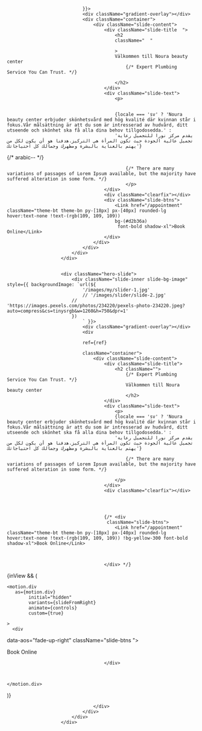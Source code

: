    <div className="hero-slide">
                            <div className="slide-inner slide-bg-image" style={{ backgroundImage: `url(${
                                // '/images/slider/slide-3.jpg'
                                '/images/my/slider-1.jpg'
                           // 'https://images.pexels.com/photos/3985331/pexels-photo-3985331.jpeg?auto=compress&cs=tinysrgb&w=1260&h=750&dpr=1'
                            })` 
                                
                                }}>
                                <div className="gradient-overlay"></div>
                                <div className="container">
                                    <div className="slide-content">
                                        <div className="slide-title  ">
                                            <h2
                                            className="  "
                                            
                                            >
                                            Välkommen till Noura beauty center
                                                {/* Expert Plumbing Service You Can Trust. */}

                                            </h2>
                                        </div>
                                        <div className="slide-text">
                                            <p>


                                            {locale === 'sv' ? 'Noura beauty center erbjuder skönhetsvård med hög kvalité där kvinnan står i fokus.Vår målsättning är att du som är intresserad av hudvård, ditt utseende och skönhet ska få alla dina behov tillgodosedda.' :
                                            'يقدم مركز نورا للتجميل رعاية تجميل عالية الجودة حيث تكون المرأة هي التركيز.هدفنا هو أن يكون لكل من يهتم بالعناية بالبشرة ومظهرك وجمالك كل احتياجاتك'}



{/* arabic-- */}

                                                {/* There are many variations of passages of Lorem Ipsum available, but the majority have suffered alteration in some form. */}
                                                </p>
                                        </div>
                                        <div className="clearfix"></div>
                                        <div className="slide-btns">
                                            <Link href="/appointment" className="theme-bt theme-bn py-[18px] px-[40px] rounded-lg hover:text-none !text-(rgb(109, 109, 109))
                                            bg-(#d2b36a)
                                             font-bold shadow-xl">Book Online</Link>
                                        </div>
                                    </div>
                                </div>
                            </div>
                        </div>


                        <div className="hero-slide">
                            <div className="slide-inner slide-bg-image" style={{ backgroundImage: `url(${
                                '/images/my/slider-1.jpg'
                                // '/images/slider/slide-2.jpg'
                            // 'https://images.pexels.com/photos/234220/pexels-photo-234220.jpeg?auto=compress&cs=tinysrgb&w=1260&h=750&dpr=1'
                            })
                                ` }}>
                                <div className="gradient-overlay"></div>
                                <div

                                ref={ref}

                                className="container">
                                    <div className="slide-content">
                                        <div className="slide-title">
                                            <h2 className="">
                                                {/* Expert Plumbing Service You Can Trust. */}
                                                Välkommen till Noura beauty center
                                                </h2>
                                        </div>
                                        <div className="slide-text">
                                            <p>
                                            {locale === 'sv' ? 'Noura beauty center erbjuder skönhetsvård med hög kvalité där kvinnan står i fokus.Vår målsättning är att du som är intresserad av hudvård, ditt utseende och skönhet ska få alla dina behov tillgodosedda.' :
                                            'يقدم مركز نورا للتجميل رعاية تجميل عالية الجودة حيث تكون المرأة هي التركيز.هدفنا هو أن يكون لكل من يهتم بالعناية بالبشرة ومظهرك وجمالك كل احتياجاتك'}

                                                {/* There are many variations of passages of Lorem Ipsum available, but the majority have suffered alteration in some form. */}

                                            </p>
                                        </div>
                                        <div className="clearfix"></div>




                                        {/* <div
                                         className="slide-btns">
                                            <Link href="/appointment" className="theme-bt theme-bn py-[18px] px-[40px] rounded-lg hover:text-none !text-(rgb(109, 109, 109)) !bg-yellow-300 font-bold shadow-xl">Book Online</Link>



                                        </div> */}

{inView && (

    <motion.div
       as={motion.div}
            initial="hidden"
            variants={slideFromRight}
            animate={controls}
            custom={true}

    >
      <div

data-aos="fade-up-right"
className="slide-btns ">
<Link href="/appointment" className="theme-bn py-[18px] px-[40px] rounded-lg hover:text-none !text-(rgb(109, 109, 109)) !bg-yellow-300 font-bold shadow-xl">Book Online</Link>

                                        </div>



    </motion.div>


)}

                                    </div>
                                </div>
                            </div>
                        </div>
